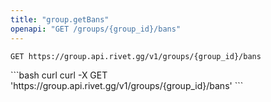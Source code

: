 ```yaml
---
title: "group.getBans"
openapi: "GET /groups/{group_id}/bans"
---
```


```
GET https://group.api.rivet.gg/v1/groups/{group_id}/bans
```


<RequestExample>
```bash curl
curl -X GET 'https://group.api.rivet.gg/v1/groups/{group_id}/bans'
```
</RequestExample>

